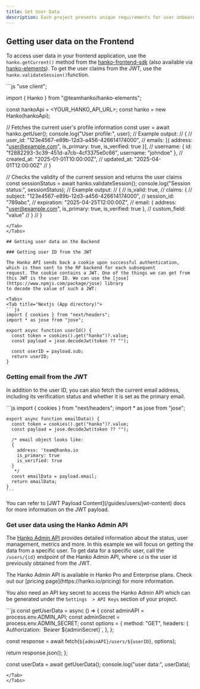 ```yaml
---
title: Get User Data
description: Each project presents unique requirements for user onboarding. In this guide you'll learn to get user data from Hanko.
---
```


## Getting user data on the Frontend

To access user data in your frontend application, use the `hanko.getCurrent()` method from the
[hanko-frontend-sdk](https://www.npmjs.com/package/@teamhanko/hanko-frontend-sdk)
(also available via [hanko-elements](https://www.npmjs.com/package/@teamhanko/hanko-elements)). To get the user claims
from the JWT, use the `hanko.validateSession()`function.

<Tabs>
<Tab title="Nextjs (App directory)">
```js
"use client";

import { Hanko } from "@teamhanko/hanko-elements";

const hankoApi = <YOUR_HANKO_API_URL>;
const hanko = new Hanko(hankoApi);

// Fetches the current user's profile information
const user = await hanko.getUser();
console.log("User profile:", user);
// Example output:
// {
//   user_id: "123e4567-e89b-12d3-a456-426614174000",
//   emails: [{ address: "user@example.com", is_primary: true, is_verified: true }],
//   username: { id: "f2882293-3c39-451d-a7cb-4cf3375e0c66", username: "johndoe" },
//   created_at: "2025-01-01T10:00:00Z",
//   updated_at: "2025-04-01T12:00:00Z"
// }

// Checks the validity of the current session and returns the user claims
const sessionStatus = await hanko.validateSession();
console.log("Session status:", sessionStatus);
// Example output:
// {
//   is_valid: true,
//   claims: {
//     subject: "123e4567-e89b-12d3-a456-426614174000",
//     session_id: "789abc",
//     expiration: "2025-04-25T12:00:00Z",
//     email: { address: "user@example.com", is_primary: true, is_verified: true },
//     custom_field: "value"
//   }
// }
```
</Tab>
</Tabs>

## Getting user data on the Backend

### Getting user ID from the JWT

The Hanko API sends back a cookie upon successful authentication, which is then sent to the RP backend for each subsequent
request. The cookie contains a JWT. One of the things we can get from this JWT is the user ID. We can use the [jose](https://www.npmjs.com/package/jose) library
to decode the value of such a JWT:

<Tabs>
<Tab title="Nextjs (App directory)">
```js
import { cookies } from "next/headers";
import * as jose from "jose";

export async function userId() {
  const token = cookies().get("hanko")?.value;
  const payload = jose.decodeJwt(token ?? "");

  const userID = payload.sub;
  return userID;
}
```
</Tab>
</Tabs>

### Getting email from the JWT

In addition to the user ID, you can also fetch the current email address, including its verification status and whether it is set as the primary email.

<Tabs>
  <Tab title="Nextjs (App directory)">
    ```js
    import { cookies } from "next/headers";
    import * as jose from "jose";

    export async function emailData() {
      const token = cookies().get("hanko")?.value;
      const payload = jose.decodeJwt(token ?? "");

      /* email object looks like:
      {
        address: 'team@hanko.io
        is_primary: true
        is_verified: true
      }
       */
      const emailData = payload.email;
      return emailData;
    }
    ```
  </Tab>
</Tabs>

<Note>
  You can refer to [JWT Payload Content](/guides/users/jwt-content) docs for more information on the JWT payload.
</Note>

### Get user data using the Hanko Admin API

The [Hanko Admin API](/api-reference/admin) provides detailed information about the status, user management, metrics and more. In this example we will focus on
getting the data from a specific user.
To get data for a specific user, call the `/users/{id}` endpoint of the Hanko Admin API, where `id` is the user id previously obtained from the JWT.

<Info>
  The Hanko Admin API is available in Hanko Pro and Enterprise plans. Check out
  our [pricing page](https://hanko.io/pricing) for more information.
  
 You also need an API key secret to access the Hanko Admin API which can be
  generated under the `Settings  > API Keys` section of your project.
</Info>


<Tabs>
<Tab title="Nextjs (App directory)">
```js
const getUserData = async () => {
  const adminAPI = process.env.ADMIN_API;
  const adminSecret = process.env.ADMIN_SECRET;
  const options = {
    method: "GET",
    headers: {
      Authorization: `Bearer ${adminSecret}`,
    },
  };

  const response = await fetch(`${adminAPI}/users/${userID}`, options);

  return response.json();
};

const userData = await getUserData();
console.log("user data:", userData);
```
</Tab>
</Tabs>


